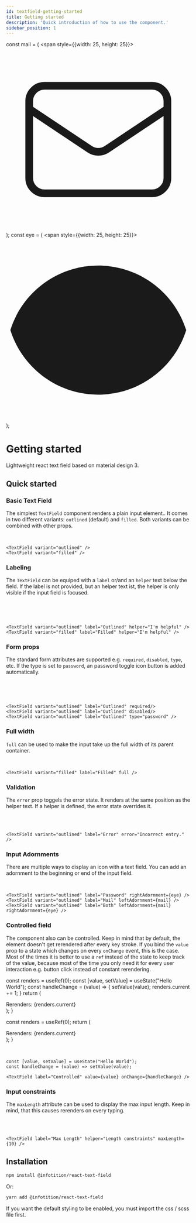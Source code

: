 ```yaml
---
id: textfield-getting-started
title: Getting started
description: 'Quick introduction of how to use the component.'
sidebar_position: 1
---
```


const mail = (
  <span style={{width: 25, height: 25}}>
    <svg xmlns="http://www.w3.org/2000/svg" fill="none" viewBox="0 0 24 24" stroke="currentColor" strokeWidth={2}>
      <path strokeLinecap="round" strokeLinejoin="round" d="M3 8l7.89 5.26a2 2 0 002.22 0L21 8M5 19h14a2 2 0 002-2V7a2 2 0 00-2-2H5a2 2 0 00-2 2v10a2 2 0 002 2z" />
    </svg>
  </span>
);
const eye = (
  <span style={{width: 25, height: 25}}>
    <svg
      xmlns="http://www.w3.org/2000/svg"
      viewBox="0 0 20 20"
      fill="currentColor"
    >
      <path d="M10 12a2 2 0 100-4 2 2 0 000 4z" />
      <path
        fillRule="evenodd"
        d="M.458 10C1.732 5.943 5.522 3 10 3s8.268 2.943 9.542 7c-1.274 4.057-5.064 7-9.542 7S1.732 14.057.458 10zM14 10a4 4 0 11-8 0 4 4 0 018 0z"
        clipRule="evenodd"
      />
    </svg>
  </span>
);

# Getting started

Lightweight react text field based on material design 3.

## Quick started

### Basic Text Field

The simplest `TextField` component renders a plain input element.. It comes in two different
variants: `outlined` (default) and `filled`. Both variants can be combined with other props.

<div style={{ display: "flex", gap: "30px" }}>
  <TextField variant="outlined" />
  <TextField variant="filled" />
</div>
<br />

```tsx
<TextField variant="outlined" />
<TextField variant="filled" />
```

### Labeling

The `TextField` can be equiped with a `label` or/and an `helper` text below the field. If the label is not
provided, but an helper text ist, the helper is only visible if the input field is focused.

<div style={{ display: "flex", gap: "30px" }}>
  <TextField variant="outlined" label="Outlined" helper="I'm helpful" />
  <TextField variant="filled" label="Filled" helper="I'm helpful" />
</div><br /><br />
<div style={{ display: "flex", gap: "30px" }}>
  <TextField variant="outlined" helper="I'm helpful" />
  <TextField variant="filled" helper="I'm helpful" />
</div><br />

```tsx
<TextField variant="outlined" label="Outlined" helper="I'm helpful" />
<TextField variant="filled" label="Filled" helper="I'm helpful" />
```

### Form props

The standard form attributes are supported e.g. `required`, `disabled`, `type`, etc. If the type
is set to `password`, an password toggle icon button is added automatically.

<div style={{ display: "flex", gap: "30px", alignItems: "center" }}>
  <TextField variant="outlined" label="Outlined" required/>
  <TextField variant="filled" label="Filled" required />
</div><br />
<div style={{ display: "flex", gap: "30px" }}>
  <TextField variant="outlined" label="Outlined" disabled/>
  <TextField variant="filled" label="Filled" disabled />
</div><br />
<div style={{ display: "flex", gap: "30px" }}>
  <TextField variant="outlined" label="Outlined" type="password" />
  <TextField variant="filled" label="Filled" type="password" />
</div><br />

```tsx
<TextField variant="outlined" label="Outlined" required/>
<TextField variant="outlined" label="Outlined" disabled/>
<TextField variant="outlined" label="Outlined" type="password" />
```

### Full width

`full` can be used to make the input take up the full width of its parent container.

<TextField variant="filled" label="Filled" full /><br />

```tsx
<TextField variant="filled" label="Filled" full />
```

### Validation

The `error` prop toggels the error state. It renders at the same position as the helper text. If
a helper is defined, the error state overrides it.

<div style={{ display: "flex", gap: "30px" }}>
  <TextField variant="outlined" label="Error" error="Incorrect entry." />
  <TextField variant="filled" label="Error" error="Incorrect entry." />
</div><br /><br />

```tsx
<TextField variant="outlined" label="Error" error="Incorrect entry." />
```

### Input Adornments

There are multiple ways to display an icon with a text field. You can add an adornment to the beginning
or end of the input field.

<div style={{ display: "flex", gap: "30px" }}>
  <TextField variant="outlined" label="Password" rightAdornment={eye} />
  <TextField variant="outlined" label="Mail" leftAdornment={mail} />
  <TextField variant="outlined" label="Both" leftAdornment={mail} rightAdornment={eye} />
</div><br />

```tsx
<TextField variant="outlined" label="Password" rightAdornment={eye} />
<TextField variant="outlined" label="Mail" leftAdornment={mail} />
<TextField variant="outlined" label="Both" leftAdornment={mail} rightAdornment={eye} />
```

### Controlled field

The component also can be controlled. Keep in mind that by default, the element doesn't get rerendered
after every key stroke. If you bind the `value` prop to a state which changes on every `onChange` event,
this is the case. Most of the times it is better to use a `ref` instead of the state to keep track of the value,
because most of the time you only need it for every user interaction e.g. button click instead of constant
rerendering.

  const renders = useRef(0);
  const [value, setValue] = useState("Hello World");
  const handleChange = (value) => {
    setValue(value);
    renders.current += 1;
  }
  return (
    <div>
      <TextField label="Controlled" value={value} onChange={handleChange} />
      <span>Rerenders: {renders.current}</span>
    </div>
  );
}

  const renders = useRef(0);
  return (
    <div>
      <TextField label="Uncontrolled" value="Hello world" />
      <span>Rerenders: {renders.current}</span>
    </div>
  );
}

<div style={{ display: "flex", gap: "30px" }}>
  <UncontrolledDemo />
  <ControlledDemo />
</div><br />

```tsx
const [value, setValue] = useState("Hello World");
const handleChange = (value) => setValue(value);

<TextField label="Controlled" value={value} onChange={handleChange} />
```

### Input constraints

The `maxLength` attribute can be used to display the max input length. Keep in mind,
that this causes rerenders on every typing.

<TextField label="Max Length" helper="Length constraints" maxLength={10} /><br /><br />

```tsx
<TextField label="Max Length" helper="Length constraints" maxLength={10} />
```

## Installation

```bash
npm install @infotition/react-text-field
```

Or:

```bash
yarn add @infotition/react-text-field
```

If you want the default styling to be enabled, you must import the css / scss file first.

